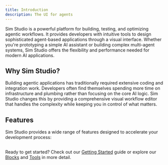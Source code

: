 ```yaml
---
title: Introduction
description: The UI for agents
---
```



Sim Studio is a powerful platform for building, testing, and optimizing agentic workflows. It provides developers with intuitive tools to design sophisticated agent-based applications through a visual interface. Whether you're prototyping a simple AI assistant or building complex multi-agent systems, Sim Studio offers the flexibility and performance needed for modern AI applications.

## Why Sim Studio?

Building agentic applications has traditionally required extensive coding and integration work. Developers often find themselves spending more time on infrastructure and plumbing rather than focusing on the core AI logic. Sim Studio changes this by providing a comprehensive visual workflow editor that handles the complexity while keeping you in control of what matters.

## Features

Sim Studio provides a wide range of features designed to accelerate your development process:

<Features />

## 

Ready to get started? Check out our [Getting Started](/docs/getting-started) guide or explore our [Blocks](/docs/blocks) and [Tools](/docs/tools) in more detail. 